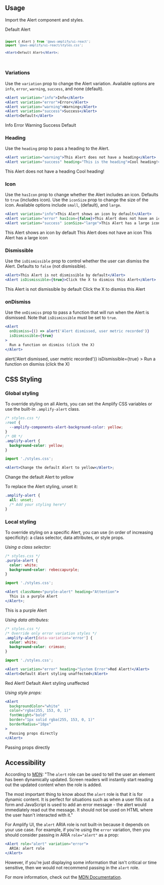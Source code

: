
<AlertDemo />

## Usage

Import the Alert component and styles.

<ExampleWithCode>

<Example>
  <Alert>Default Alert</Alert>
</Example>

<Code>

```jsx
import { Alert } from '@aws-amplify/ui-react';
import '@aws-amplify/ui-react/styles.css';

<Alert>Default Alert</Alert>;
```

</Code>

</ExampleWithCode>

### Variations

Use the `variation` prop to change the Alert variation. Available options are `info`, `error`, `warning`, `success`, and none (default).

```jsx
<Alert variation="info">Info</Alert>
<Alert variation="error">Error</Alert>
<Alert variation="warning">Warning</Alert>
<Alert variation="success">Success</Alert>
<Alert>Default</Alert>
```

<Example>
  <Alert variation="info">Info</Alert>
  <Alert variation="error">Error</Alert>
  <Alert variation="warning">Warning</Alert>
  <Alert variation="success">Success</Alert>
  <Alert>Default</Alert>
</Example>

### Heading

Use the `heading` prop to pass a heading to the Alert.

```jsx
<Alert variation="warning">This Alert does not have a heading</Alert>
<Alert variation="success" heading="This is the heading">Cool heading!</Alert>
```

<Example>
  <Flex direction="column" gap="1rem">
    <Alert variation="warning">This Alert does not have a heading</Alert>
    <Alert variation="success" heading="This is the heading">
      Cool heading!
    </Alert>
  </Flex>
</Example>

### Icon

Use the `hasIcon` prop to change whether the Alert includes an icon. Defaults to `true` (includes icon). Use the `iconSize` prop to change the size of the icon. Available options include `small`, (default), and `large`.

```jsx
<Alert variation="info">This Alert shows an icon by default</Alert>
<Alert variation="error" hasIcon={false}>This Alert does not have an icon</Alert>
<Alert variation="success" iconSize="large">This Alert has a large icon</Alert>
```

<Example>
  <Flex direction="column" gap="1rem">
    <Alert variation="info">This Alert shows an icon by default</Alert>
    <Alert variation="error" hasIcon={false}>
      This Alert does not have an icon
    </Alert>
    <Alert variation="success" iconSize="large">
      This Alert has a large icon
    </Alert>
  </Flex>
</Example>

### Dismissible

Use the `isDismissible` prop to control whether the user can dismiss the Alert. Defaults to `false` (not dismissible).

```jsx
<Alert>This Alert is not dismissible by default</Alert>
<Alert isDismissible={true}>Click the X to dismiss this Alert</Alert>
```

<Example>
  <Flex direction="column" gap="1rem">
    <Alert>This Alert is not dismissible by default</Alert>
    <Alert isDismissible={true}>Click the X to dismiss this Alert</Alert>
  </Flex>
</Example>

### onDismiss

Use the `onDismiss` prop to pass a function that will run when the Alert is dismissed. Note that `isDismissible` must be set to `true`.

```jsx
<Alert
  onDismiss={() => alert('Alert dismissed, user metric recorded')}
  isDismissible={true}
>
  Run a function on dismiss (click the X)
</Alert>
```

<Example>
  <Alert
    onDismiss={() => alert('Alert dismissed, user metric recorded')}
    isDismissible={true}
  >
    Run a function on dismiss (click the X)
  </Alert>
</Example>

## CSS Styling

### Global styling

To override styling on all Alerts, you can set the Amplify CSS variables or use the built-in `.amplify-alert` class.

```css
/* styles.css */
:root {
  --amplify-components-alert-background-color: yellow;
}
/* OR */
.amplify-alert {
  background-color: yellow;
}
```

```jsx
import './styles.css';

<Alert>Change the default Alert to yellow</Alert>;
```

<Alert backgroundColor="yellow">Change the default Alert to yellow</Alert>

To replace the Alert styling, unset it:

```css
.amplify-alert {
  all: unset;
  /* Add your styling here*/
}
```

### Local styling

To override styling on a specific Alert, you can use (in order of increasing specificity): a class selector, data attributes, or style props.

_Using a class selector:_

```css
/* styles.css */
.purple-alert {
  color: white;
  background-color: rebeccapurple;
}
```

```jsx
import './styles.css';

<Alert className="purple-alert" heading="Attention">
  This is a purple Alert
</Alert>;
```

<Example>
  <Alert className="purple-alert" heading="Attention">
    This is a purple Alert
  </Alert>
</Example>

_Using data attributes:_

```css
/* styles.css */
/* Override only error variation styles */
.amplify-alert[data-variation='error'] {
  color: white;
  background-color: crimson;
}
```

```jsx
import './styles.css';

<Alert variation="error" heading="System Error">Red Alert!</Alert>
<Alert>Default Alert styling unaffected</Alert>
```

<Example>
  <Flex direction="column" gap="1rem">
    <Alert
      variation="error"
      color="white"
      backgroundColor="crimson"
      heading="System Error"
    >
      Red Alert!
    </Alert>
    <Alert>Default Alert styling unaffected</Alert>
  </Flex>
</Example>

_Using style props:_

```jsx
<Alert
  backgroundColor="white"
  color="rgba(255, 153, 0, 1)"
  fontWeight="bold"
  border="1px solid rgba(255, 153, 0, 1)"
  borderRadius="10px"
>
  Passing props directly
</Alert>
```

<Example>
  <Alert
    backgroundColor="white"
    color="rgba(255, 153, 0, 1)"
    fontWeight="bold"
    border="1px solid rgba(255, 153, 0, 1)"
    borderRadius="10px"
  >
    Passing props directly
  </Alert>
</Example>

## Accessibility

According to [MDN](https://developer.mozilla.org/en-US/docs/Web/Accessibility/ARIA/Roles/Alert_Role): "The `alert` role can be used to tell the user an element has been dynamically updated. Screen readers will instantly start reading out the updated content when the role is added.

The most important thing to know about the `alert` role is that it is for dynamic content. It is perfect for situations such as when a user fills out a form and JavaScript is used to add an error message - the alert would immediately read out the message. It should not be used on HTML where the user hasn't interacted with it."

For Amplify UI, the `alert` ARIA role is not built-in because it depends on your use case. For example, if you're using the `error` variation, then you should consider passing in ARIA `role="alert"` as a prop:

```jsx
<Alert role="alert" variation="error">
  ARIA: alert role
</Alert>
```

However, if you're just displaying some information that isn't critical or time sensitive, then we would not recommend passing in the `alert` role.

For more information, check out the [MDN Documentation](https://developer.mozilla.org/en-US/docs/Web/Accessibility/ARIA/Roles/Alert_Role).
